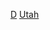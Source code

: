 {{United States topic|prefix=:Category:各年代}}
{{Commons category|Utah by decade}}

[[Category:猶他州各時期歷史|D]]
[[Category:各年代美国各州|Utah]]